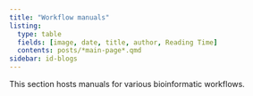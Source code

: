 ```yaml
---
title: "Workflow manuals"
listing:
  type: table
  fields: [image, date, title, author, Reading Time]
  contents: posts/*main-page*.qmd
sidebar: id-blogs
---
```


This section hosts manuals for various bioinformatic workflows.
